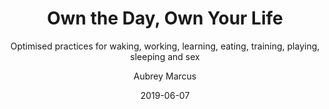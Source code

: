 ---
title: "Own the Day, Own Your Life"
subtitle: "Optimised practices for waking, working, learning, eating, training, playing, sleeping and sex"
author: 'Aubrey Marcus'
date: 2019-06-07
tags: ['Book']
excerpt: "Aubrey showed me, that you shouldn't take everything for granted. Not all conventional wisdom is true. Basically, this book made me think about my day and how I live my live. Do I want to change things? If so, how? That is what I going to explore on this website."
cover: 'owntheday.jpg'
links:
  amazon: "B076Z6KFWL"
  goodreads: '38494610-own-the-day-own-your-life'
  kobo: "own-the-day-own-your-life-optimised-practices-for-waking-working-learning-eating-training-playing-sleeping-and-sex"
id:
  asin: 'B076Z6KFWL'
  isbn: '9780008286415'
published: true
---